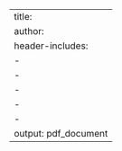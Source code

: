 ---
title:
author:
header-includes:
  - \usepackage[singlelinecheck=false]{caption}
  - \usepackage{graphicx}
  - \usepackage{booktabs}
  - \usepackage{tabularx}
  - \usepackage{mathptmx}
output: pdf_document
---
